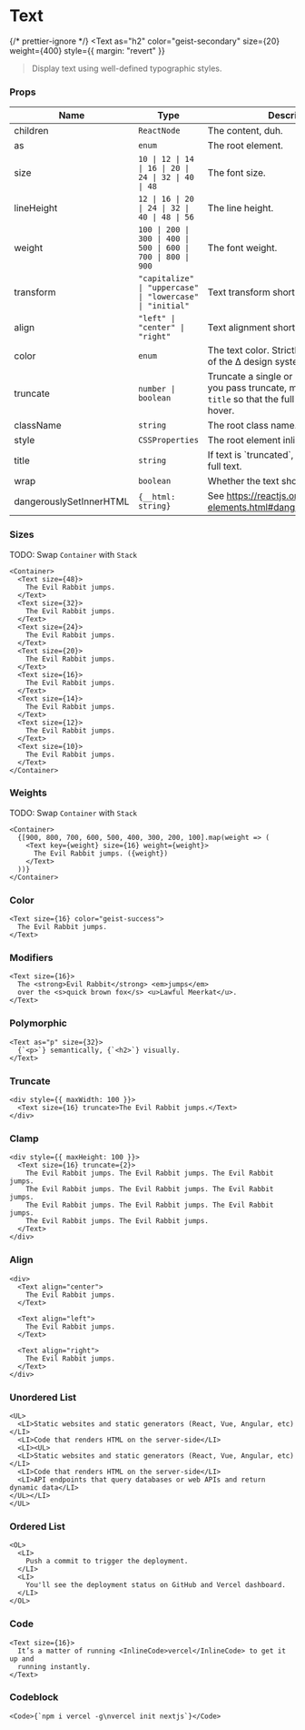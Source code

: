 
# Text

{/* prettier-ignore */}
<Text
  as="h2"
  color="geist-secondary"
  size={20}
  weight={400}
  style={{ margin: "revert" }}
>Display text using well-defined typographic styles.</Text>

### Props

| Name                    | Type                                                          | Description                                                                                                                      | Default            |
| ----------------------- | ------------------------------------------------------------- | -------------------------------------------------------------------------------------------------------------------------------- | ------------------ |
| children                | `ReactNode`                                                   | The content, duh.                                                                                                                | -                  |
| as                      | `enum`                                                        | The root element.                                                                                                                | `p`                |
| size                    | `10 \| 12 \| 14 \| 16 \| 20 \| 24 \| 32 \| 40 \| 48`          | The font size.                                                                                                                   | `14`               |
| lineHeight              | `12 \| 16 \| 20 \| 24 \| 32 \| 40 \| 48 \| 56`                | The line height.                                                                                                                 | -                  |
| weight                  | `100 \| 200 \| 300 \| 400 \| 500 \| 600 \| 700 \| 800 \| 900` | The font weight.                                                                                                                 | -                  |
| transform               | `"capitalize" \| "uppercase" \| "lowercase" \| "initial"`     | Text transform short hand.                                                                                                       | -                  |
| align                   | `"left" \| "center" \| "right"`                               | Text alignment short hand.                                                                                                       | -                  |
| color                   | `enum`                                                        | The text color. Strictly limited to colors of the ∆ design system.                                                               | `geist-foreground` |
| truncate                | `number \| boolean`                                           | Truncate a single or multiple line(s). If you pass truncate, make sure to pass `title` so that the full value is shown on hover. | -                  |
| className               | `string`                                                      | The root class name.                                                                                                             | -                  |
| style                   | `CSSProperties`                                               | The root element inline stlyes.                                                                                                  | -                  |
| title                   | `string`                                                      | If text is \`truncated\`, this should be the full text.                                                                          | -                  |
| wrap                    | `boolean`                                                     | Whether the text should wrap lines                                                                                               | `true`             |
| dangerouslySetInnerHTML | `{__html: string}`                                            | See https://reactjs.org/docs/dom-elements.html#dangerouslysetinnerhtml                                                           | -                  |

<Spacer y={2} />

### Sizes

TODO: Swap `Container` with `Stack`

```
<Container>
  <Text size={48}>
    The Evil Rabbit jumps.
  </Text>
  <Text size={32}>
    The Evil Rabbit jumps.
  </Text>
  <Text size={24}>
    The Evil Rabbit jumps.
  </Text>
  <Text size={20}>
    The Evil Rabbit jumps.
  </Text>
  <Text size={16}>
    The Evil Rabbit jumps.
  </Text>
  <Text size={14}>
    The Evil Rabbit jumps.
  </Text>
  <Text size={12}>
    The Evil Rabbit jumps.
  </Text>
  <Text size={10}>
    The Evil Rabbit jumps.
  </Text>
</Container>
```

<Spacer y={2} />

### Weights

TODO: Swap `Container` with `Stack`

```
<Container>
  {[900, 800, 700, 600, 500, 400, 300, 200, 100].map(weight => (
    <Text key={weight} size={16} weight={weight}>
      The Evil Rabbit jumps. ({weight})
    </Text>
  ))}
</Container>
```

<Spacer y={2} />

### Color

```
<Text size={16} color="geist-success">
  The Evil Rabbit jumps.
</Text>
```

<Spacer y={2} />

### Modifiers

```
<Text size={16}>
  The <strong>Evil Rabbit</strong> <em>jumps</em>
  over the <s>quick brown fox</s> <u>Lawful Meerkat</u>.
</Text>
```

<Spacer y={2} />

### Polymorphic

```
<Text as="p" size={32}>
  {`<p>`} semantically, {`<h2>`} visually.
</Text>
```

<Spacer y={2} />

### Truncate

```
<div style={{ maxWidth: 100 }}>
  <Text size={16} truncate>The Evil Rabbit jumps.</Text>
</div>
```

<Spacer y={2} />

### Clamp

```
<div style={{ maxHeight: 100 }}>
  <Text size={16} truncate={2}>
    The Evil Rabbit jumps. The Evil Rabbit jumps. The Evil Rabbit jumps.
    The Evil Rabbit jumps. The Evil Rabbit jumps. The Evil Rabbit jumps.
    The Evil Rabbit jumps. The Evil Rabbit jumps. The Evil Rabbit jumps.
    The Evil Rabbit jumps. The Evil Rabbit jumps.
  </Text>
</div>
```

<Spacer y={2} />

### Align

```
<div>
  <Text align="center">
    The Evil Rabbit jumps.
  </Text>

  <Text align="left">
    The Evil Rabbit jumps.
  </Text>

  <Text align="right">
    The Evil Rabbit jumps.
  </Text>
</div>
```

<Spacer y={2} />

### Unordered List

```
<UL>
  <LI>Static websites and static generators (React, Vue, Angular, etc)</LI>
  <LI>Code that renders HTML on the server-side</LI>
  <LI><UL>
  <LI>Static websites and static generators (React, Vue, Angular, etc)</LI>
  <LI>Code that renders HTML on the server-side</LI>
  <LI>API endpoints that query databases or web APIs and return dynamic data</LI>
</UL></LI>
</UL>
```

<Spacer y={2} />

### Ordered List

```
<OL>
  <LI>
    Push a commit to trigger the deployment.
  </LI>
  <LI>
    You'll see the deployment status on GitHub and Vercel dashboard.
  </LI>
</OL>
```

<Spacer y={2} />

### Code

```
<Text size={16}>
  It’s a matter of running <InlineCode>vercel</InlineCode> to get it up and
  running instantly.
</Text>
```

<Spacer y={2} />

### Codeblock

```
<Code>{`npm i vercel -g\nvercel init nextjs`}</Code>
```

<Spacer y={5} />
